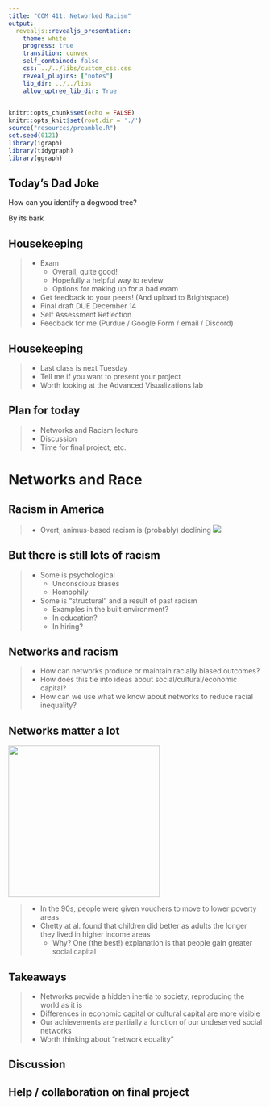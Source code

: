 ```yaml
---
title: "COM 411: Networked Racism"
output: 
  revealjs::revealjs_presentation:
    theme: white
    progress: true
    transition: convex
    self_contained: false
    css: ../../libs/custom_css.css
    reveal_plugins: ["notes"]
    lib_dir: ../../libs
    allow_uptree_lib_dir: True
---
```


```r
knitr::opts_chunk$set(echo = FALSE)
knitr::opts_knit$set(root.dir = './')
source("resources/preamble.R")
set.seed(0121)
library(igraph)
library(tidygraph)
library(ggraph)
```

## Today's Dad Joke

How can you identify a dogwood tree?

<p class='fragment'>
By its bark
</p>

## Housekeeping

> - Exam
>	- Overall, quite good!
>	- Hopefully a helpful way to review
>   - Options for making up for a bad exam
> - Get feedback to your peers! (And upload to Brightspace)
> - Final draft DUE December 14
> - Self Assessment Reflection
> - Feedback for me (Purdue / Google Form / email / Discord)

## Housekeeping

> - Last class is next Tuesday
> - Tell me if you want to present your project
> - Worth looking at the Advanced Visualizations lab


## Plan for today

> - Networks and Racism lecture
> - Discussion
> - Time for final project, etc.


# Networks and Race

## Racism in America

> - Overt, animus-based racism is (probably) declining
<img class='fragment' src='https://content.gallup.com/origin/gallupinc/GallupSpaces/Production/Cms/POLL/9r8-rc0zn0eloptdnsbl3a.png'/>

## But there is still lots of racism

> - Some is psychological
>	- Unconscious biases
>	- Homophily
> - Some is "structural" and a result of past racism
>	- Examples in the built environment?
>	- In education?
>	- In hiring?

## Networks and racism

> - How can networks produce or maintain racially biased outcomes?
> - How does this tie into ideas about social/cultural/economic capital?
> - How can we use what we know about networks to reduce racial inequality?


## Networks matter a lot

<img class='fragment' src='./images/mto.png' style='width:300px'/>

> - In the 90s, people were given vouchers to move to lower poverty areas
> - Chetty at al. found that children did better as adults the longer they lived in higher income areas
>	- Why? One (the best!) explanation is that people gain greater social capital

## Takeaways

> - Networks provide a hidden inertia to society, reproducing the world as it is
> - Differences in economic capital or cultural capital are more visible
> - Our achievements are partially a function of our undeserved social networks
> - Worth thinking about "network equality"

## Discussion


## Help / collaboration on final project

